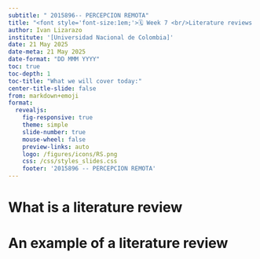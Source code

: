 ```yaml
---
subtitle: " 2015896-- PERCEPCION REMOTA"
title: "<font style='font-size:1em;'>🗓️ Week 7 <br/>Literature reviews </font>"
author: Ivan Lizarazo
institute: '[Universidad Nacional de Colombia]'
date: 21 May 2025
date-meta: 21 May 2025
date-format: "DD MMM YYYY"
toc: true
toc-depth: 1
toc-title: "What we will cover today:"
center-title-slide: false
from: markdown+emoji
format:
  revealjs: 
    fig-responsive: true
    theme: simple
    slide-number: true
    mouse-wheel: false
    preview-links: auto
    logo: /figures/icons/RS.png
    css: /css/styles_slides.css
    footer: '2015896 -- PERCEPCION REMOTA'
---
```


# What is a literature review

# An example of a literature review



